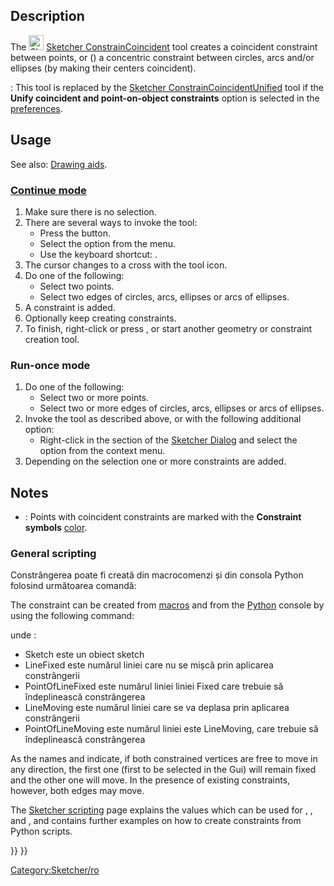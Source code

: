 <languages/>

{{Docnav
|[[Sketcher_ConstrainCoincidentUnified|Coincident Constraint (Unified)]]
|[[Sketcher_ConstrainPointOnObject|Point-On-Object Constraint]]
|[[Sketcher_Workbench|Sketcher]]
|IconL=Sketcher_ConstrainCoincidentUnified.svg
|IconR=Constraint_PointOnObject.svg
|IconC=Workbench_Sketcher.svg
}}

<div class="mw-translate-fuzzy">
{{GuiCommand/ro
|Name=Sketcher ConstrainCoincident
|Icon=Constraint_PointOnPoint.svg
|Workbenches=[[Sketcher Workbench/ro|Sketcher]]
|Shortcut=C
|MenuLocation=Sketch → Sketcher constraints → Constrain coincident
|SeeAlso=[[Sketcher_ConstrainLock/ro|Constrain Lock]], [[Sketcher ConstrainPointOnObject/ro|Constrain Point onto Object]]
}}
</div>

==Description== 

The [[Image:Sketcher_ConstrainCoincident.svg|24px]] [[Sketcher_ConstrainCoincident|Sketcher ConstrainCoincident]] tool creates a coincident constraint between points, or ({{Version|0.21}}) a concentric constraint between circles, arcs and/or ellipses (by making their centers coincident).

{{Version|1.0}}: This tool is replaced by the [[Sketcher_ConstrainCoincidentUnified|Sketcher ConstrainCoincidentUnified]] tool if the '''Unify coincident and point-on-object constraints''' option is selected in the [[Sketcher_Preferences#General|preferences]].

==Usage==

See also: [[Sketcher_Workbench#Drawing_aids|Drawing aids]].

===[[Sketcher_Workbench#Continue_modes|Continue mode]]===

# Make sure there is no selection.
# There are several ways to invoke the tool: 
#* Press the {{Button|[[Image:Sketcher_ConstrainCoincident.svg|16px]] [[Sketcher_ConstrainCoincident|Coincident Constraint]]}} button.
#* Select the {{MenuCommand|Sketch → Constraints → [[Image:Sketcher_ConstrainCoincident.svg|16px]] Coincident Constraint}} option from the menu.
#* Use the keyboard shortcut: {{KEY|C}}.
# The cursor changes to a cross with the tool icon.
# Do one of the following:
#* Select two points.
#* Select two edges of circles, arcs, ellipses or arcs of ellipses.
# A constraint is added.
# Optionally keep creating constraints.
# To finish, right-click or press {{KEY|Esc}}, or start another geometry or constraint creation tool.

===Run-once mode===

# Do one of the following:
#* Select two or more points.
#* Select two or more edges of circles, arcs, ellipses or arcs of ellipses.
# Invoke the tool as described above, or with the following additional option:
#* Right-click in the {{MenuCommand|Elements}} section of the [[Sketcher_Dialog|Sketcher Dialog]] and select the {{MenuCommand|[[Image:Sketcher_ConstrainCoincident.svg|16px]] Coincident Constraint}} option from the context menu.
# Depending on the selection one or more constraints are added.

==Notes==

* {{Version|1.0}}: Points with coincident constraints are marked with the '''Constraint symbols''' [[Sketcher_Preferences#Display|color]].

<span id="Scripting"></span>
<div class="mw-translate-fuzzy">
===General scripting===
Constrângerea poate fi creată din macrocomenzi și din consola Python folosind următoarea comandă:
</div>

The constraint can be created from [[Macros|macros]] and from the [[Python|Python]] console by using the following command:

{{Code|code=Sketch.addConstraint(Sketcher.Constraint('Coincident',LineFixed,PointOfLineFixed,LineMoving,PointOfLineMoving)) }}

<div class="mw-translate-fuzzy">
unde :
*Sketch este un obiect sketch
*LineFixed este numărul liniei care nu se mișcă prin aplicarea constrângerii
*PointOfLineFixed este numărul liniei liniei Fixed care trebuie să îndeplinească constrângerea
*LineMoving este numărul liniei care se va deplasa prin aplicarea constrângerii
*PointOfLineMoving este numărul liniei este LineMoving, care trebuie să îndeplinească constrângerea
</div>

As the names {{incode|LineFixed}} and {{incode|LineMoving}} indicate, if both constrained vertices are free to move in any direction, the first one (first to be selected in the Gui) will remain fixed and the other one will move. In the presence of existing constraints, however, both edges may move.

The [[Sketcher_scripting|Sketcher scripting]] page explains the values which can be used for {{incode|LineFixed}}, {{incode|PointOfLineFixed}}, {{incode|LineMoving}} and {{incode|PointOfLineMoving}}, and contains further examples on how to create constraints from Python scripts.


<div class="mw-translate-fuzzy">
[[Category:Sketcher/ro]]
</div>

{{Sketcher_Tools_navi{{#translation:}}}}
{{Userdocnavi{{#translation:}}}}
